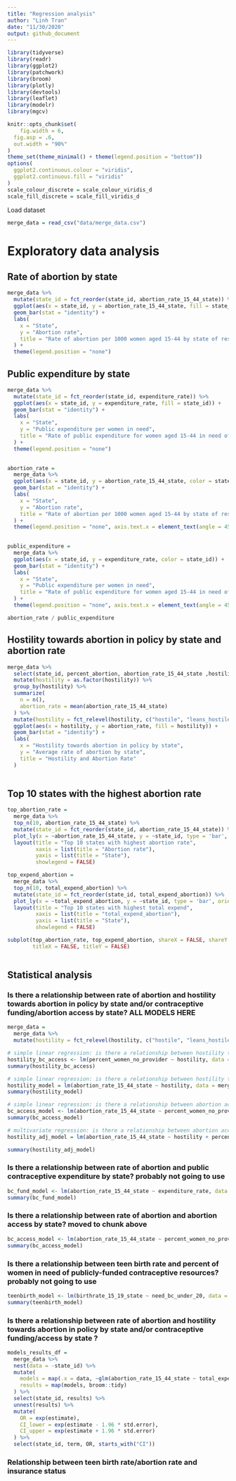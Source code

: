 ```yaml
---
title: "Regression analysis"
author: "Linh Tran"
date: "11/30/2020"
output: github_document
---
```


```r
library(tidyverse)
library(readr)
library(ggplot2)
library(patchwork)
library(broom)
library(plotly)
library(devtools)
library(leaflet)
library(modelr)
library(mgcv)

knitr::opts_chunk$set(
	fig.width = 6, 
  fig.asp = .6,
  out.width = "90%"
)
theme_set(theme_minimal() + theme(legend.position = "bottom"))
options(
  ggplot2.continuous.colour = "viridis",
  ggplot2.continuous.fill = "viridis"
)
scale_colour_discrete = scale_colour_viridis_d
scale_fill_discrete = scale_fill_viridis_d
```

Load dataset

```r
merge_data = read_csv("data/merge_data.csv")
```

# Exploratory data analysis

## Rate of abortion by state

```r
merge_data %>% 
  mutate(state_id = fct_reorder(state_id, abortion_rate_15_44_state)) %>% 
  ggplot(aes(x = state_id, y = abortion_rate_15_44_state, fill = state_id)) +
  geom_bar(stat = "identity") +
  labs(
    x = "State",
    y = "Abortion rate",
    title = "Rate of abortion per 1000 women aged 15-44 by state of residence"
  ) +
  theme(legend.position = "none")
```

## Public expenditure by state

```r
merge_data %>% 
  mutate(state_id = fct_reorder(state_id, expenditure_rate)) %>% 
  ggplot(aes(x = state_id, y = expenditure_rate, fill = state_id)) +
  geom_bar(stat = "identity") +
  labs(
    x = "State",
    y = "Public expenditure per women in need",
    title = "Rate of public expenditure for women aged 15-44 in need of contraception"
  ) +
  theme(legend.position = "none")
  
```


```r
abortion_rate = 
  merge_data %>% 
  ggplot(aes(x = state_id, y = abortion_rate_15_44_state, color = state_id)) +
  geom_bar(stat = "identity") +
  labs(
    x = "State",
    y = "Abortion rate",
    title = "Rate of abortion per 1000 women aged 15-44 by state of residence"
  ) +
  theme(legend.position = "none", axis.text.x = element_text(angle = 45, hjust = 1)) 
 

public_expenditure =
  merge_data %>% 
  ggplot(aes(x = state_id, y = expenditure_rate, color = state_id)) +
  geom_bar(stat = "identity") +
  labs(
    x = "State",
    y = "Public expenditure per women in need",
    title = "Rate of public expenditure for women aged 15-44 in need of contraception"
  ) +
  theme(legend.position = "none", axis.text.x = element_text(angle = 45, hjust = 1))

abortion_rate / public_expenditure
```

## Hostility towards abortion in policy by state and abortion rate

```r
merge_data %>% 
  select(state_id, percent_abortion, abortion_rate_15_44_state ,hostility) %>% 
  mutate(hostility = as.factor(hostility)) %>% 
  group_by(hostility) %>% 
  summarize(
    n = n(),
    abortion_rate = mean(abortion_rate_15_44_state)
  ) %>% 
  mutate(hostility = fct_relevel(hostility, c("hostile", "leans_hostile", "middle_ground", "leans_supportive", "supportive"))) %>% 
  ggplot(aes(x = hostility, y = abortion_rate, fill = hostility)) +
  geom_bar(stat = "identity") + 
  labs(
    x = "Hostility towards abortion in policy by state",
    y = "Average rate of abortion by state",
    title = "Hostility and Abortion Rate"
  )
  
```


## Top 10 states with the highest abortion rate

```r
top_abortion_rate =
  merge_data %>% 
  top_n(10, abortion_rate_15_44_state) %>% 
  mutate(state_id = fct_reorder(state_id, abortion_rate_15_44_state)) %>% 
  plot_ly(x = ~abortion_rate_15_44_state, y = ~state_id, type = 'bar', orientation = 'h', width = 900, height = 700, marker = list(color = c('rgba(222,45,38,1)', 'rgba(222,45,38,1)', 'rgba(222,45,38,1)', 'rgba(204,204,204,1)', 'rgba(204,204,204,1)', 'rgba(222,45,38,1)', 'rgba(204,204,204,1)', 'rgba(204,204,204,1)', 'rgba(204,204,204,1)', 'rgba(204,204,204,1)'))) %>% 
  layout(title = "Top 10 states with highest abortion rate",
         xaxis = list(title = "Abortion rate"),
         yaxis = list(title = "State"),
         showlegend = FALSE)

top_expend_abortion = 
  merge_data %>% 
  top_n(10, total_expend_abortion) %>% 
  mutate(state_id = fct_reorder(state_id, total_expend_abortion)) %>% 
  plot_ly(x = ~total_expend_abortion, y = ~state_id, type = 'bar', orientation = 'h', width = 900, height = 700, marker = list(color = c('rgba(222,45,38,1)', 'rgba(222,45,38,1)', 'rgba(204,204,204,1)',  'rgba(222,45,38,1)',  'rgba(222,45,38,1)', 'rgba(204,204,204,1)', 'rgba(204,204,204,1)', 'rgba(204,204,204,1)', 'rgba(204,204,204,1)', 'rgba(204,204,204,1)'))) %>% 
  layout(title = "Top 10 states with highest total expend",
         xaxis = list(title = "total_expend_abortion"),
         yaxis = list(title = "State"),
         showlegend = FALSE)

subplot(top_abortion_rate, top_expend_abortion, shareX = FALSE, shareY = FALSE,
        titleX = FALSE, titleY = FALSE)
  
```


## Statistical analysis

### Is there a relationship between rate of abortion and hostility towards abortion in policy by state and/or contraceptive funding/abortion access by state? **ALL MODELS HERE**

```r
merge_data = 
  merge_data %>% 
  mutate(hostility = fct_relevel(hostility, c("hostile", "leans_hostile", "middle_ground", "leans_supportive", "supportive")))

# simple linear regression: is there a relationship between hostility towards abortion and access to abortion?
hostility_bc_access <- lm(percent_women_no_provider ~ hostility, data = merge_data)
summary(hostility_bc_access)

# simple linear regression: is there a relationship between hostility towards abortion and abortion rates by state?
hostility_model = lm(abortion_rate_15_44_state ~ hostility, data = merge_data)
summary(hostility_model)

# simple linear regression: is there a relationship between abortion access and abortion rates by state?
bc_access_model <- lm(abortion_rate_15_44_state ~ percent_women_no_provider, data = merge_data) 
summary(bc_access_model)

# multivariate regression: is there a relationship between abortion access and hostility towards abortion with abortion rates by state?
hostility_adj_model = lm(abortion_rate_15_44_state ~ hostility + percent_women_no_provider, data = merge_data)

summary(hostility_adj_model)

```

### Is there a relationship between rate of abortion and public contraceptive expenditure by state? **probably not going to use**

```r
bc_fund_model <- lm(abortion_rate_15_44_state ~ expenditure_rate, data = merge_data)
summary(bc_fund_model)
```

### Is there a relationship between rate of abortion and abortion access by state? **moved to chunk above**

```r
bc_access_model <- lm(abortion_rate_15_44_state ~ percent_women_no_provider, data = merge_data) 
summary(bc_access_model)
```

### Is there a relationship between teen birth rate and percent of women in need of publicly-funded contraceptive resources? **probably not going to use**

```r
teenbirth_model <- lm(birthrate_15_19_state ~ need_bc_under_20, data = merge_data) 
summary(teenbirth_model)
```


### Is there a relationship between rate of abortion and hostility towards abortion in policy by state and/or contraceptive funding/access by state ?

```r
models_results_df = 
  merge_data %>% 
  nest(data = -state_id) %>% 
  mutate(
    models = map(.x = data, ~glm(abortion_rate_15_44_state ~ total_expend_abortion + counties_no_provider, data = .x, family = binomial)),
    results = map(models, broom::tidy)
  ) %>% 
  select(state_id, results) %>% 
  unnest(results) %>% 
  mutate(
    OR = exp(estimate),
    CI_lower = exp(estimate - 1.96 * std.error),
    CI_upper = exp(estimate + 1.96 * std.error)
  ) %>% 
  select(state_id, term, OR, starts_with("CI"))

```


### Relationship between teen birth rate/abortion rate and insurance status


